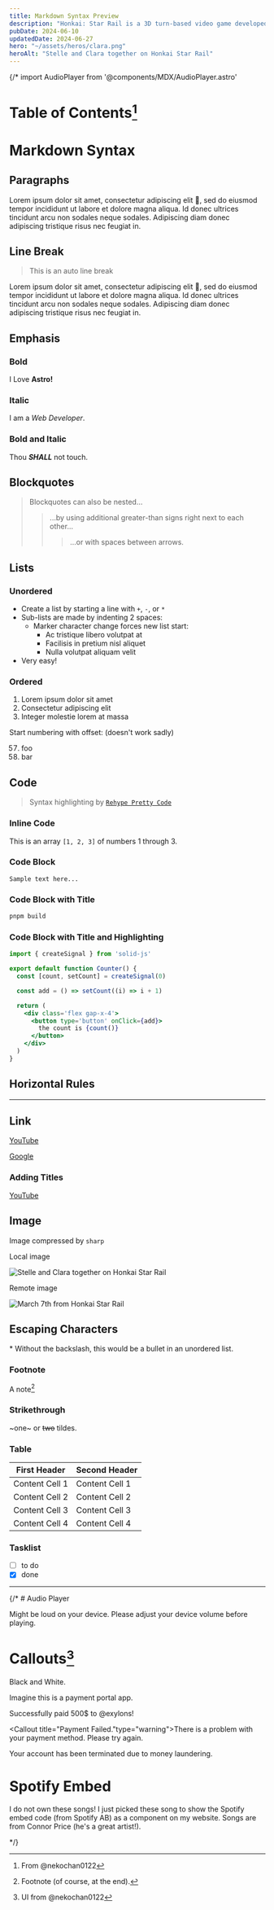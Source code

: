 ```yaml
---
title: Markdown Syntax Preview
description: "Honkai: Star Rail is a 3D turn-based video game developed and published by miHoYo in April 2023."
pubDate: 2024-06-10
updatedDate: 2024-06-27
hero: "~/assets/heros/clara.png"
heroAlt: "Stelle and Clara together on Honkai Star Rail"
---
```


{/*  import AudioPlayer from '@components/MDX/AudioPlayer.astro'

# Table of Contents[^1]

[^1]:  From @nekochan0122

# Markdown Syntax

## Paragraphs

Lorem ipsum dolor sit amet, consectetur adipiscing elit 🤣, sed do eiusmod tempor incididunt ut labore et dolore magna aliqua. Id donec ultrices tincidunt arcu non sodales neque sodales. Adipiscing diam donec adipiscing tristique risus nec feugiat in.

## Line Break

> This is an auto line break

Lorem ipsum dolor sit amet,
consectetur adipiscing elit 🤣,
sed do eiusmod tempor incididunt ut labore et dolore magna aliqua.
Id donec ultrices tincidunt arcu non sodales neque sodales.
Adipiscing diam donec adipiscing tristique risus nec feugiat in.

## Emphasis

### Bold

I Love **Astro!**

### Italic

I am a _Web Developer_.

### Bold and Italic

Thou **_SHALL_** not touch.

## Blockquotes

> Blockquotes can also be nested...
>
> > ...by using additional greater-than signs right next to each other...
> >
> > > ...or with spaces between arrows.

## Lists

### Unordered

- Create a list by starting a line with `+`, `-`, or `*`
- Sub-lists are made by indenting 2 spaces:
  - Marker character change forces new list start:
    - Ac tristique libero volutpat at
    - Facilisis in pretium nisl aliquet
    - Nulla volutpat aliquam velit
- Very easy!

### Ordered

1. Lorem ipsum dolor sit amet
2. Consectetur adipiscing elit
3. Integer molestie lorem at massa

Start numbering with offset: (doesn't work sadly)

57. foo
1. bar

## Code

> Syntax highlighting by [`Rehype Pretty Code`](https://rehype-pretty-code.netlify.app/ "Rehype Pretty Code's documentation")

### Inline Code

This is an array `[1, 2, 3]` of numbers 1 through 3.

### Code Block

```
Sample text here...
```

### Code Block with Title

```bash title="Terminal"
pnpm build
```

### Code Block with Title and Highlighting

```jsx title="Counter.tsx" showLineNumbers {4}
import { createSignal } from 'solid-js'

export default function Counter() {
  const [count, setCount] = createSignal(0)

  const add = () => setCount((i) => i + 1)

  return (
    <div class='flex gap-x-4'>
      <button type='button' onClick={add}>
        the count is {count()}
      </button>
    </div>
  )
}
```

## Horizontal Rules

---

## Link

[YouTube](https://youtube.com)

[Google]

[google]: https://google.com

### Adding Titles

[YouTube](https://youtube.com 'Go to YouTube')

## Image

Image compressed by `sharp`

Local image

![Stelle and Clara together on Honkai Star Rail](~/assets/heros/clara.png)

Remote image

![March 7th from Honkai Star Rail](https://www.pockettactics.com/wp-content/sites/pockettactics/2024/01/honkai-star-rail-march-7th.jpg)

## Escaping Characters

\* Without the backslash, this would be a bullet in an unordered list.

### Footnote

A note[^2]

[^2]: Footnote (of course, at the end).

### Strikethrough

~one~ or ~~two~~ tildes.

### Table

| First Header   | Second Header  |
| -------------- | -------------- |
| Content Cell 1 | Content Cell 1 |
| Content Cell 2 | Content Cell 2 |
| Content Cell 3 | Content Cell 3 |
| Content Cell 4 | Content Cell 4 |

### Tasklist

- [ ] to do
- [x] done
---

{/* # Audio Player

Might be loud on your device. Please adjust your device volume before playing.

<AudioPlayer audioFile="../../../audios/sample.mp3" title="Sample Audio Title" description="Sample Audio Description" />

# Callouts[^3]

[^3]: UI from @nekochan0122

<Callout title="Lance Ross">Black and White.</Callout>

<Callout title="Sample" type="info">Imagine this is a payment portal app.</Callout>

<Callout title="Payment Success!" type="success">Successfully paid 500$ to @exylons!</Callout>

<Callout title="Payment Failed."type="warning">There is a problem with your payment method. Please try again.</Callout>

<Callout title="NOTICE" type="error">Your account has been terminated due to money laundering.</Callout>

# Spotify Embed

I do not own these songs! I just picked these song to show the Spotify embed code (from Spotify AB) as a component on my website. Songs are from Connor Price (he's a great artist!).

<SpotifyEmbed size="small" link="https://open.spotify.com/track/5PspcXQtSiTDRPa8V5PHYf"/>
<SpotifyEmbed size="large" link="https://open.spotify.com/track/5PspcXQtSiTDRPa8V5PHYf"/>
<SpotifyEmbed size="large" link="https://open.spotify.com/artist/5zixe6AbgXPqt4c1uSl94L"/> */}